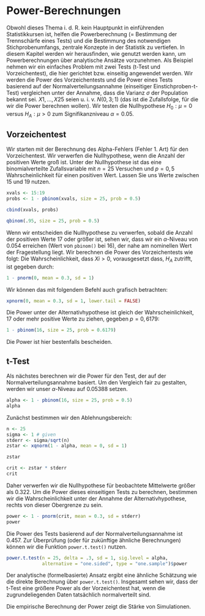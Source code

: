 # Power-Berechnungen {#powerberechnung}
Obwohl dieses Thema i.\ d.\ R. kein Hauptpunkt in einführenden Statistikkursen ist, helfen die Powerberechnung (= Bestimmung der Trennschärfe eines Tests) und die Bestimmung des notwendigen Stichprobenumfangs, zentrale Konzepte in der Statistik zu vertiefen. In diesem Kapitel werden wir herausfinden, wie \textsf{R} genutzt werden kann, um Powerberechnungen über analytische Ansätze vorzunehmen. Als Beispiel nehmen wir ein einfaches Problem mit zwei Tests (t-Test und Vorzeichentest), die hier gerichtet bzw. einseitig angewendet werden.
Wir werden die Power des Vorzeichentests und die Power eines Tests basierend auf der Normalverteilungsannahme (einseitiger Einstichproben-t-Test) vergleichen unter der Annahme, dass die Varianz $\sigma$ der Population bekannt sei. $X1, ... , X25$ seien u.\ i.\ v. $N(0,3; 1)$ (das ist die Zufallsfolge, für die wir die Power berechnen wollen). Wir testen die Nullhypothese $H_0: \mu = 0$ versus $H_A: \mu > 0$ zum Signifikanzniveau $\alpha = 0.05$. 
\index{center Option}

## Vorzeichentest
Wir starten mit der Berechnung des Alpha-Fehlers (Fehler 1. Art) für den Vorzeichentest. Wir verwerfen die Nullhypothese, wenn die Anzahl der positiven Werte groß ist. Unter der Nullhypothese ist das eine binomialverteilte Zufallsvariable mit $n = 25$ Versuchen und $p = 0,5$ Wahrscheinlichkeit für einen positiven Wert. Lassen Sie uns Werte zwischen 15 und 19 nutzen.

```r
xvals <- 15:19
probs <- 1 - pbinom(xvals, size = 25, prob = 0.5)

cbind(xvals, probs)

qbinom(.95, size = 25, prob = 0.5)
```

Wenn wir entscheiden die Nullhypothese zu verwerfen, sobald die Anzahl der positiven Werte 17 oder größer ist, sehen wir, dass wir ein $\alpha$-Niveau von $0.054$ erreichen (Wert von `pbinom()` bei 16), der nahe am nominellen Wert der Fragestellung liegt.
Wir berechnen die Power des Vorzeichentests wie folgt: Die Wahrscheinlichkeit, dass $Xi > 0$, vorausgesetzt dass, $H_A$ zutrifft, ist gegeben durch:

```r
1 - pnorm(0, mean = 0.3, sd = 1)
```

Wir können das mit folgendem Befehl auch grafisch betrachten:

```r
xpnorm(0, mean = 0.3, sd = 1, lower.tail = FALSE)
```

Die Power unter der Alternativhypothese ist gleich der Wahrscheinlichkeit, 17 oder mehr positive Werte zu ziehen, gegeben $p = 0,6179$:

```r
1 - pbinom(16, size = 25, prob = 0.6179)
```

Die Power ist hier bestenfalls bescheiden.

## t-Test
Als nächstes berechnen wir die Power für den Test, der auf der Normalverteilungsannahme basiert. Um den Vergleich fair zu gestalten, werden wir unser $\alpha$-Niveau auf $0.05388$ setzen.

```r
alpha <- 1 - pbinom(16, size = 25, prob = 0.5)
alpha
```

Zunächst bestimmen wir den Ablehnungsbereich:

```r
n <- 25
sigma <- 1 # given
stderr <- sigma/sqrt(n)
zstar <- xqnorm(1 - alpha, mean = 0, sd = 1)

zstar

crit <- zstar * stderr
crit
```

Daher verwerfen wir die Nullhypothese für beobachtete Mittelwerte größer als $0.322$.
Um die Power dieses einseitigen Tests zu berechnen, bestimmen wir die Wahrscheinlichkeit unter der Annahme der Alternativhypothese, rechts von dieser Obergrenze zu sein.

```r
power <- 1 - pnorm(crit, mean = 0.3, sd = stderr)
power
```

Die Power des Tests basierend auf der Normalverteilungsannahme ist $0.457$. Zur Überprüfung (oder für zukünftige ähnliche Berechnungen) können wir die Funktion `power.t.test()` nutzen.

```r
power.t.test(n = 25, delta = .3, sd = 1, sig.level = alpha, 
             alternative = "one.sided", type = "one.sample")$power
```

Der analytische (formelbasierte) Ansatz ergibt eine ähnliche Schätzung wie die direkte Berechnung über `power.t.test()`.
Insgesamt sehen wir, dass der t-Test eine größere Power als der Vorzeichentest hat, wenn die zugrundeliegenden Daten tatsächlich normalverteilt sind.

:::{.note data-latex="{note}"}
Die empirische Berechnung der Power zeigt die Stärke von Simulationen.
:::
